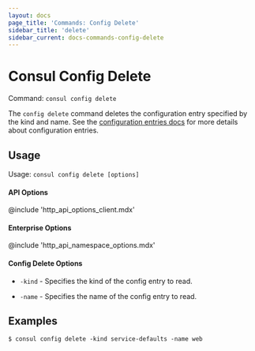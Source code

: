 ```yaml
---
layout: docs
page_title: 'Commands: Config Delete'
sidebar_title: 'delete'
sidebar_current: docs-commands-config-delete
---
```


# Consul Config Delete

Command: `consul config delete`

The `config delete` command deletes the configuration entry specified by the
kind and name. See the [configuration entries docs](/docs/agent/config_entries.html)
for more details about configuration entries.

## Usage

Usage: `consul config delete [options]`

#### API Options

@include 'http_api_options_client.mdx'

#### Enterprise Options

@include 'http_api_namespace_options.mdx'

#### Config Delete Options

- `-kind` - Specifies the kind of the config entry to read.

- `-name` - Specifies the name of the config entry to read.

## Examples

    $ consul config delete -kind service-defaults -name web
